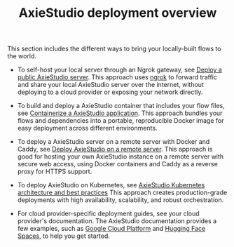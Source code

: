 ﻿---
title: AxieStudio deployment overview
slug: /deployment-overview
---


This section includes the different ways to bring your locally-built flows to the world.

* To self-host your local server through an Ngrok gateway, see [Deploy a public AxieStudio server](/deployment-public-server).
This approach uses [ngrok](https://ngrok.com/docs/getting-started/) to forward traffic and share your local AxieStudio server over the internet, without deploying to a cloud provider or exposing your network directly.

* To build and deploy a AxieStudio container that includes your flow files, see [Containerize a AxieStudio application](develop-application).
This approach bundles your flows and dependencies into a portable, reproducible Docker image for easy deployment across different environments.

* To deploy a AxieStudio server on a remote server with Docker and Caddy, see [Deploy AxieStudio on a remote server](/deployment-caddyfile).
This approach is good for hosting your own AxieStudio instance on a remote server with secure web access, using Docker containers and Caddy as a reverse proxy for HTTPS support.

* To deploy AxieStudio on Kubernetes, see [AxieStudio Kubernetes architecture and best practices](/deployment-prod-best-practices)
This approach creates production-grade deployments with high availability, scalability, and robust orchestration.

* For cloud provider-specific deployment guides, see your cloud provider's documentation.
The AxieStudio documentation provides a few examples, such as [Google Cloud Platform](/deployment-gcp) and [Hugging Face Spaces](/deployment-hugging-face-spaces), to help you get started.
